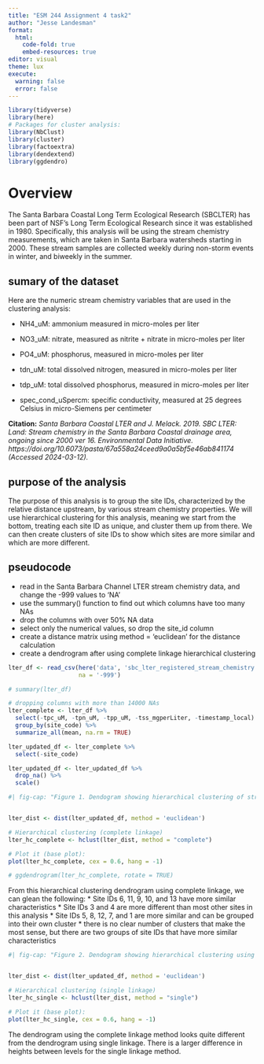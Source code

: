 ```yaml
---
title: "ESM 244 Assignment 4 task2"
author: "Jesse Landesman"
format: 
  html:
    code-fold: true
    embed-resources: true
editor: visual
theme: lux
execute:
  warning: false
  error: false
---
```


```r
library(tidyverse)
library(here)
# Packages for cluster analysis:
library(NbClust)
library(cluster)
library(factoextra)
library(dendextend)
library(ggdendro)
```

# Overview

The Santa Barbara Coastal Long Term Ecological Research (SBCLTER) has been part of NSF's Long Term Ecological Research since it was established in 1980. Specifically, this analysis will be using the stream chemistry measurements, which are taken in Santa Barbara watersheds starting in 2000. These stream samples are collected weekly during non-storm events in winter, and biweekly in the summer.

## sumary of the dataset

Here are the numeric stream chemistry variables that are used in the clustering analysis:

-    NH4_uM: ammonium measured in micro-moles per liter

-   NO3_uM: nitrate, measured as nitrite + nitrate in micro-moles per liter

-   PO4_uM: phosphorus, measured in micro-moles per liter

-   tdn_uM: total dissolved nitrogen, measured in micro-moles per liter

-   tdp_uM: total dissolved phosphorus, measured in micro-moles per liter

-   spec_cond_uSpercm: specific conductivity, measured at 25 degrees Celsius in micro-Siemens per centimeter

**Citation:** *Santa Barbara Coastal LTER and J. Melack. 2019. SBC LTER: Land: Stream chemistry in the Santa Barbara Coastal drainage area, ongoing since 2000 ver 16. Environmental Data Initiative. https://doi.org/10.6073/pasta/67a558a24ceed9a0a5bf5e46ab841174 (Accessed 2024-03-12).*

## purpose of the analysis

The purpose of this analysis is to group the site IDs, characterized by the relative distance upstream, by various stream chemistry properties. We will use hierarchical clustering for this analysis, meaning we start from the bottom, treating each site ID as unique, and cluster them up from there. We can then create clusters of site IDs to show which sites are more similar and which are more different.

## pseudocode

-   read in the Santa Barbara Channel LTER stream chemistry data, and change the -999 values to 'NA'
-   use the summary() function to find out which columns have too many NAs
-   drop the columns with over 50% NA data
-   select only the numerical values, so drop the site_id column
-   create a distance matrix using method = 'euclidean' for the distance calculation
-   create a dendrogram after using complete linkage hierarchical clustering

```r
lter_df <- read_csv(here('data', 'sbc_lter_registered_stream_chemistry.csv'),
                    na = '-999')

# summary(lter_df)
```

```r
# dropping columns with more than 14000 NAs
lter_complete <- lter_df %>% 
  select(-tpc_uM, -tpn_uM, -tpp_uM, -tss_mgperLiter, -timestamp_local) %>%
  group_by(site_code) %>% 
  summarize_all(mean, na.rm = TRUE)

lter_updated_df <- lter_complete %>% 
  select(-site_code)

lter_updated_df <- lter_updated_df %>% 
  drop_na() %>% 
  scale()
```

```r
#| fig-cap: "Figure 1. Dendogram showing hierarchical clustering of stream chemistry site IDs by complete linkage method."


lter_dist <- dist(lter_updated_df, method = 'euclidean')

# Hierarchical clustering (complete linkage)
lter_hc_complete <- hclust(lter_dist, method = "complete")

# Plot it (base plot):
plot(lter_hc_complete, cex = 0.6, hang = -1)

# ggdendrogram(lter_hc_complete, rotate = TRUE)
```

From this hierarchical clustering dendrogram using complete linkage, we can glean the following: \* Site IDs 6, 11, 9, 10, and 13 have more similar characteristics \* Site IDs 3 and 4 are more different than most other sites in this analysis \* Site IDs 5, 8, 12, 7, and 1 are more similar and can be grouped into their own cluster \* there is no clear number of clusters that make the most sense, but there are two groups of site IDs that have more similar characteristics

```r
#| fig-cap: "Figure 2. Dendogram showing hierarchical clustering using single linkage."


lter_dist <- dist(lter_updated_df, method = 'euclidean')

# Hierarchical clustering (single linkage)
lter_hc_single <- hclust(lter_dist, method = "single")

# Plot it (base plot):
plot(lter_hc_single, cex = 0.6, hang = -1)
```

The dendrogram using the complete linkage method looks quite different from the dendrogram using single linkage. There is a larger difference in heights between levels for the single linkage method.
